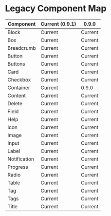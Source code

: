 
<Meta title="Legacy/Component Map" />

# Legacy Component Map

| Component     | Current (0.9.1) | 0.9.0    |
| ------------- | --------------- | -------- |
| Block         | Current         | Current  |
| Box           | Current         | Current  |
| Breadcrumb    | Current         | Current  |
| Button        | Current         | Current  |
| Buttons       | Current         | Current  |
| Card          | Current         | Current  |
| Checkbox      | Current         | Current  |
| Container     | Current         | 0.9.0    |
| Content       | Current         | Current  |
| Delete        | Current         | Current  |
| Field         | Current         | Current  |
| Help          | Current         | Current  |
| Icon          | Current         | Current  |
| Image         | Current         | Current  |
| Input         | Current         | Current  |
| Label         | Current         | Current  |
| Notification  | Current         | Current  |
| Progress      | Current         | Current  |
| Radio         | Current         | Current  |
| Table         | Current         | Current  |
| Tag           | Current         | Current  |
| Tags          | Current         | Current  |
| Title         | Current         | Current  |
